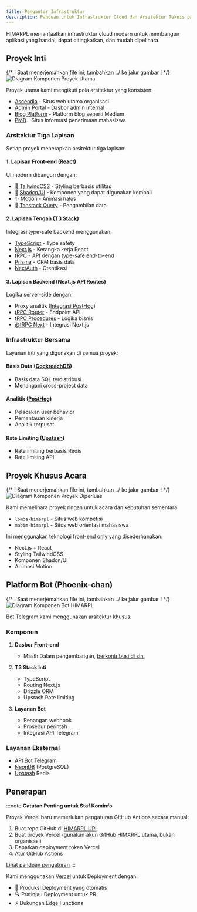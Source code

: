 ```yaml
---
title: Pengantar Infrastruktur
description: Panduan untuk Infrastruktur Cloud dan Arsitektur Teknis pada HIMARPL
---
```


HIMARPL memanfaatkan infrastruktur cloud modern untuk membangun aplikasi yang handal, dapat ditingkatkan, dan mudah dipelihara.

## Proyek Inti

{/* ! Saat menerjemahkan file ini, tambahkan ../ ke jalur gambar ! */}
![Diagram Komponen Proyek Utama](../../../../assets/diagrams/main-projects-diagram.png)

Proyek utama kami mengikuti pola arsitektur yang konsisten:

- [Ascendia](https://github.com/himarplupi/ascendia-himarpl) - Situs web utama organisasi
- [Admin Portal](https://github.com/himarplupi/admin-himarpl) - Dasbor admin internal
- [Blog Platform](https://github.com/himarplupi/blog-himarpl) - Platform blog seperti Medium
- [PMB](https://github.com/himarplupi/pmb-himarpl) - Situs informasi penerimaan mahasiswa

### Arsitektur Tiga Lapisan

Setiap proyek menerapkan arsitektur tiga lapisan:

#### 1. Lapisan Front-end ([React](https://react.dev/))

UI modern dibangun dengan:

- 🎨 [TailwindCSS](https://tailwindcss.com/) - Styling berbasis utilitas
- 🧩 [Shadcn/UI](https://ui.shadcn.com/docs) - Komponen yang dapat digunakan kembali
- ✨ [Motion](https://motion.dev) - Animasi halus
- 🔄 [Tanstack Query](https://tanstack.com/query) - Pengambilan data

#### 2. Lapisan Tengah ([T3 Stack](https://create.t3.gg/))

Integrasi type-safe backend menggunakan:

- [TypeScript](https://www.typescriptlang.org/) - Type safety
- [Next.js](https://nextjs.org/) - Kerangka kerja React
- [tRPC](https://trpc.io/) - API dengan type-safe end-to-end
- [Prisma](https://www.prisma.io/) - ORM basis data
- [NextAuth](https://next-auth.js.org/) - Otentikasi

#### 3. Lapisan Backend (Next.js API Routes)

Logika server-side dengan:

- Proxy analitik ([Integrasi PostHog](https://posthog.com/docs/advanced/proxy/nextjs))
- [tRPC Router](https://trpc.io/docs/server/routers) - Endpoint API
- [tRPC Procedures](https://trpc.io/docs/server/procedures) - Logika bisnis
- [@tRPC Next](https://trpc.io/docs/nextjs) - Integrasi Next.js

### Infrastruktur Bersama

Layanan inti yang digunakan di semua proyek:

#### Basis Data ([CockroachDB](https://www.cockroachlabs.com/))

- Basis data SQL terdistribusi
- Menangani cross-project data 

#### Analitik ([PostHog](https://posthog.com/))

- Pelacakan user behavior
- Pemantauan kinerja
- Analitik terpusat

#### Rate Limiting ([Upstash](https://upstash.com/))

- Rate limiting berbasis Redis
- Rate limiting API

## Proyek Khusus Acara

{/* ! Saat menerjemahkan file ini, tambahkan ../ ke jalur gambar ! */}
![Diagram Komponen Proyek Diperluas](../../../../assets/diagrams/extended-projects-diagram.png)

Kami memelihara proyek ringan untuk acara dan kebutuhan sementara:

- `lomba-himarpl` - Situs web kompetisi
- `mabim-himarpl` - Situs web orientasi mahasiswa

Ini menggunakan teknologi front-end only yang disederhanakan:

- Next.js + React
- Styling TailwindCSS
- Komponen Shadcn/UI
- Animasi Motion

## Platform Bot (Phoenix-chan)

{/* ! Saat menerjemahkan file ini, tambahkan ../ ke jalur gambar ! */}
![Diagram Komponen Bot HIMARPL](../../../../assets/diagrams/bot-himarpl-diagram.png)

Bot Telegram kami menggunakan arsitektur khusus:

### Komponen

1. **Dasbor Front-end**

   - Masih Dalam pengembangan, [berkontribusi di sini](https://github.com/himarplupi/bot-himarpl)

2. **T3 Stack Inti**

   - TypeScript
   - Routing Next.js
   - Drizzle ORM
   - Upstash Rate limiting

3. **Layanan Bot**
   - Penangan webhook
   - Prosedur perintah
   - Integrasi API Telegram

### Layanan Eksternal

- [API Bot Telegram](https://core.telegram.org/bots/api)
- [NeonDB](https://neon.tech/) (PostgreSQL)
- [Upstash](https://upstash.com/) Redis

## Penerapan

:::note
**Catatan Penting untuk Staf Kominfo**

Proyek Vercel baru memerlukan pengaturan GitHub Actions secara manual:

1. Buat repo GitHub di [HIMARPL UPI](https://github.com/himarplupi)
2. Buat proyek Vercel (gunakan akun GitHub HIMARPL utama, bukan organisasi)
3. Dapatkan deployment token Vercel
4. Atur GitHub Actions

[Lihat panduan pengaturan](https://vercel.com/guides/how-can-i-use-github-actions-with-vercel)
:::

Kami menggunakan [Vercel](https://vercel.com/) untuk Deployment dengan:

- 🚀 Produksi Deployment yang otomatis
- 🔍 Pratinjau Deployment untuk PR
- ⚡️ Dukungan Edge Functions
